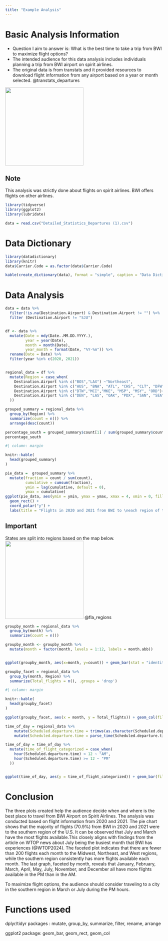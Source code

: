 ```yaml
---
title: "Example Analysis"
---
```

# Basic Analysis Information
- Question I aim to answer is: What is the best time to take a trip from BWI to maximize flight options?
- The intended audience for this data analysis includes individuals planning a trip from BWI airport on spirit airlines.
- The original data is from transtats and it provided resources to download flight information from any airport based on a year or month selected. @transtats_departures

![](spiritairplane.png){width=250}

::: {.callout-note appearance="simple"}

## Note

This analysis was strictly done about flights on spirit airlines. BWI offers flights on other airlines.
:::


```r
library(tidyverse)
library(ggplot2)
library(lubridate)

data = read.csv("Detailed_Statistics_Departures (1).csv")


```
# Data Dictionary
```r
library(datadictionary)
library(knitr)
data$Carrier.Code = as.factor(data$Carrier.Code)

kable(create_dictionary(data), format = "simple", caption = "Data Dictionary of the Airport dataset")
```

# Data Analysis

```r
data = data %>%
  filter(!is.na(Destination.Airport) & Destination.Airport != "") %>%
  filter (Destination.Airport != "SJU")


df <- data %>%
  mutate(Date = mdy(Date..MM.DD.YYYY.),  
         year = year(Date),               
         month = month(Date),            
         year_month = format(Date, "%Y-%m")) %>%  
  rename(Date = Date) %>%                  
  filter(year %in% c(2020, 2021)) 


regional_data = df %>%
  mutate(Region = case_when(
    Destination.Airport %in% c("BOS","LAX") ~"Northeast",
    Destination.Airport %in% c("AUS", "BNA", "ATL", "CHS", "CLT", "DFW", "FLL", "IAN", "JAX", "MIA", "MYR","RDU", "RSW", "SAT", "SDF", "IAH", "MCO")   ~ "South", 
    Destination.Airport %in% c("DTW","MCI","MKE", "MSP", "MSY", "ORD")~ "Midwest", 
    Destination.Airport %in% c("DEN", "LAS", "OAK", "PDX", "SAN", "SEA", "SJC", "SMF", "TPA")  ~ "West"
  ))
```


```r
grouped_summary = regional_data %>%
  group_by(Region) %>%
  summarize(count = n()) %>%
  arrange(desc(count))

percentage_south = grouped_summary$count[1] / sum(grouped_summary$count)
percentage_south
```


```r
#| column: margin

knitr::kable(
  head(grouped_summary)
)
```


```r
pie_data =  grouped_summary %>%
  mutate(fraction = count / sum(count), 
         cumulative = cumsum(fraction), 
         ymin = lag(cumulative, default = 0),  
         ymax = cumulative)  
ggplot(pie_data, aes(ymin = ymin, ymax = ymax, xmax = 4, xmin = 0, fill = Region)) +
  geom_rect() +  
  coord_polar("y") +  
  labs(title = "Flights in 2020 and 2021 from BWI to \neach region of the US", subtitle = "All flights are on spirit airlines", caption = "This was created to see which regions have the most flights available from BWI on spirit airlines. ") + theme_void() + theme(plot.caption = element_text(hjust = 0.5)) + theme(plot.caption = element_text(size = 8)) 

```

::: {.callout-important}

## Important 

States are split into regions based on the map below.
![](regionmap.png){width=250}
@fla_regions
:::


```r
groupby_month = regional_data %>%
  group_by(month) %>%
  summarize(count = n())

groupby_month <- groupby_month %>%
  mutate(month = factor(month, levels = 1:12, labels = month.abb)) 


ggplot(groupby_month, aes(x=month, y=count)) + geom_bar(stat = "identity", fill = "purple") + labs(title = "Number of Flights from BWI for each month \nin 2020 and 2021 combined",x = "Month", y = "Number of Flights", subtitle = "All flights are from spirit airlines", caption = "The graph was created to see which months have the most flights available")


```


```r
groupby_facet = regional_data %>%
  group_by(month, Region) %>%
  summarize(Total_flights = n(), .groups = 'drop')
```
```r
#| column: margin

knitr::kable(
  head(groupby_facet)
)
```

```r


ggplot(groupby_facet, aes(x = month, y = Total_flights)) + geom_col(fill = "lightblue") + facet_wrap(~Region) + labs(title = "Total Number of Flights in Each Month to each Region", y = "Total Number of Flights", x = "Month", caption = "Discover which month has the most flights available to the subsequent region.", subtitle = "Flights are on spirit airlines from 2020 and 2021") + scale_x_continuous(breaks = seq(min(groupby_facet$month), max(groupby_facet$month), by = 2))
```
```r
time_of_day = regional_data %>%
    mutate(Scheduled.departure.time = trimws(as.character(Scheduled.departure.time))) %>%
    mutate(Scheduled.departure.time = parse_time(Scheduled.departure.time, "%H:%M"))
```


```r
time_of_day = time_of_day %>%
  mutate(time_of_flight_categorized = case_when(
    hour(Scheduled.departure.time) < 12 ~ "AM",
    hour(Scheduled.departure.time) >= 12 ~ "PM"
  )) 


ggplot(time_of_day, aes(y = time_of_flight_categorized)) + geom_bar(fill = "orange") + facet_wrap(~month) + labs(title = "Total Number of Flights in the AM and PM by month", y = "Time of Day of Flight", x = "Number of Flights", caption = "Discover which time of day there are the the most flights.", subtitle = "Flights are on spirit airlines from 2020 and 2021") 

```


# Conclusion
The three plots created help the audience decide when and where is the best place to travel from BWI Airport on Spirit Airlines. The analysis was conducted based on flight information from 2020 and 2021. The pie chart shows that the majority of flights (70.9%) from BWI in 2020 and 2021 were to the southern region of the U.S. It can be observed that July and March have the most flights available.This closely aligns with findings from the article on WTOP news about July being the busiest month that BWI has experiences (@WTOP2024). The faceted plot indicates that there are fewer than 200 flights each month to the Midwest, Northeast, and West regions, while the southern region consistently has more flights available each month. The last graph, faceted by month, reveals that January, February, March, April, May, July, November, and December all have more flights available in the PM than in the AM.

To maximize flight options, the audience should consider traveling to a city in the southern region in March or July during the PM hours.




# Functions used 
dplyr/tidyr packages : mutate, group_by, summarize, filter, rename, arrange

ggplot2 package: geom_bar, geom_rect, geom_col




